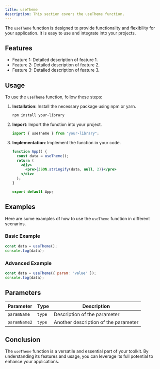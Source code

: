```yaml
---
title: useTheme
description: This section covers the useTheme function.
---
```


The `useTheme` function is designed to provide functionality and flexibility for your application. It is easy to use and integrate into your projects.

## Features

- Feature 1: Detailed description of feature 1.
- Feature 2: Detailed description of feature 2.
- Feature 3: Detailed description of feature 3.

## Usage

To use the `useTheme` function, follow these steps:

1. **Installation**: Install the necessary package using npm or yarn.
   ```bash
   npm install your-library
   ```
2. **Import**: Import the function into your project.
   ```jsx
   import { useTheme } from "your-library";
   ```
3. **Implementation**: Implement the function in your code.

   ```jsx
   function App() {
     const data = useTheme();
     return (
       <div>
         <pre>{JSON.stringify(data, null, 2)}</pre>
       </div>
     );
   }

   export default App;
   ```

## Examples

Here are some examples of how to use the `useTheme` function in different scenarios.

### Basic Example

```jsx
const data = useTheme();
console.log(data);
```

### Advanced Example

```jsx
const data = useTheme({ param: "value" });
console.log(data);
```

## Parameters

| Parameter    | Type   | Description                          |
| ------------ | ------ | ------------------------------------ |
| `paramName`  | `type` | Description of the parameter         |
| `paramName2` | `type` | Another description of the parameter |

## Conclusion

The `useTheme` function is a versatile and essential part of your toolkit. By understanding its features and usage, you can leverage its full potential to enhance your applications.
